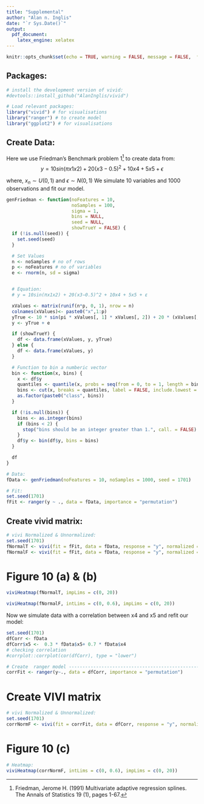 ```yaml
---
title: "Supplemental"
author: "Alan n. Inglis"
date: "`r Sys.Date()`"
output:
  pdf_document:
    latex_engine: xelatex
---
```


  
```r
knitr::opts_chunk$set(echo = TRUE, warning = FALSE, message = FALSE,  fig.width = 10, fig.height = 10, fig.align = "center", fig.path = "supplementalFigs/", fig.show = 'hold')
```

## Packages:

```r
# install the development version of vivid:
#devtools::install_github("AlanInglis/vivid")

# Load relevant packages:
library("vivid") # for visualisations
library("ranger") # to create model
library("ggplot2") # for visualisations
```


## Create Data:

Here we use Friedman's Benchmark problem 1^[Friedman, Jerome H. (1991) Multivariate adaptive regression splines. The Annals of Statistics 19 (1), pages 1-67.] to create data from:
<center>
$$y = 10 sin(\pi x1 x2) + 20 (x3 - 0.5)^2 + 10 x4 + 5 x5 + \epsilon$$
</center>

where, $x_n \sim  U(0, 1)$ and $\epsilon \sim N(0, 1)$
We simulate 10 variables and 1000 observations and fit our model. 

```r
genFriedman <- function(noFeatures = 10,
                        noSamples = 100,
                        sigma = 1,
                        bins = NULL,
                        seed = NULL,
                        showTrueY = FALSE) {
  if (!is.null(seed)) {
    set.seed(seed)
  }

  # Set Values
  n <- noSamples # no of rows
  p <- noFeatures # no of variables
  e <- rnorm(n, sd = sigma)


  # Equation:
  # y = 10sin(πx1x2) + 20(x3−0.5)^2 + 10x4 + 5x5 + ε

  xValues <- matrix(runif(n*p, 0, 1), nrow = n)
  colnames(xValues)<- paste0("x",1:p)
  yTrue <- 10 * sin(pi * xValues[, 1] * xValues[, 2]) + 20 * (xValues[, 3] - 0.5)^2 + 10 * xValues[, 4] + 5 * xValues[, 5]
  y <- yTrue + e

  if (showTrueY) {
    df <- data.frame(xValues, y, yTrue)
  } else {
    df <- data.frame(xValues, y)
  }

  # Function to bin a numberic vector
  bin <- function(x, bins) {
    x <- df$y
    quantiles <- quantile(x, probs = seq(from = 0, to = 1, length = bins + 1))
    bins <- cut(x, breaks = quantiles, label = FALSE, include.lowest = TRUE)
    as.factor(paste0("class", bins))
  }

  if (!is.null(bins)) {
    bins <- as.integer(bins)
    if (bins < 2) {
      stop("bins should be an integer greater than 1.", call. = FALSE)
    }
    df$y <- bin(df$y, bins = bins)
  }

  df
}

# Data:
fData <- genFriedman(noFeatures = 10, noSamples = 1000, seed = 1701)

# Fit:
set.seed(1701)
fFit <- ranger(y ~ ., data = fData, importance = "permutation")

```


## Create vivid matrix:
```r
# vivi Normalized & Unnormalized:
set.seed(1701)
fNormalT <- vivi(fit = fFit, data = fData, response = "y", normalized = TRUE)
fNormalF <- vivi(fit = fFit, data = fData, response = "y", normalized = FALSE)
```


# Figure 10 (a) & (b)
```r
viviHeatmap(fNormalT, impLims = c(0, 20))
```

```r
viviHeatmap(fNormalF, intLims = c(0, 0.6), impLims = c(0, 20))
```

Now we simulate data with a correlation between x4 and x5 and refit our model:

```r
set.seed(1701)
dfCorr <- fData
dfCorr$x5 <-  0.3 * fData$x5+ 0.7 * fData$x4
# checking correlation
#corrplot::corrplot(cor(dfCorr), type = "lower")

# Create  ranger model ------------------------------------------------
corrFit <- ranger(y~., data = dfCorr, importance = "permutation")
```

# Create VIVI matrix
```r
# vivi Normalized & Unnormalized:
set.seed(1701)
corrNormF <- vivi(fit = corrFit, data = dfCorr, response = "y", normalize = FALSE)
```


# Figure 10 (c)
```r
# Heatmap:
viviHeatmap(corrNormF, intLims = c(0, 0.6), impLims = c(0, 20))
```





